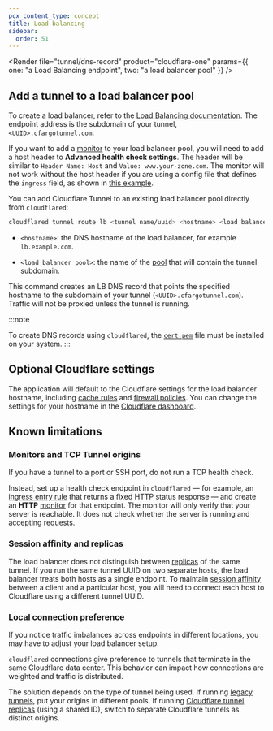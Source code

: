```yaml
---
pcx_content_type: concept
title: Load balancing
sidebar:
  order: 51
---
```



<Render
	file="tunnel/dns-record"
	product="cloudflare-one"
	params={{ one: "a Load Balancing endpoint", two: "a load balancer pool" }}
/>

## Add a tunnel to a load balancer pool

<Tabs> <TabItem label="Dashboard">

To create a load balancer, refer to the [Load Balancing documentation](/load-balancing/load-balancers/create-load-balancer/). The endpoint address is the subdomain of your tunnel, `<UUID>.cfargotunnel.com`.

If you want to add a [monitor](/load-balancing/monitors/) to your load balancer pool, you will need to add a host header to **Advanced health check settings**. The header will be similar to `Header Name: Host` and `Value: www.your-zone.com`. The monitor will not work without the host header if you are using a config file that defines the `ingress` field, as shown in [this example](https://github.com/cloudflare/argo-tunnel-examples/blob/adb44da43ec0aa65f7928613b762a47ae0d9b2b0/named-tunnel-k8s/cloudflared.yaml#L90).

</TabItem>

<TabItem label="cli">

You can add Cloudflare Tunnel to an existing load balancer pool directly from `cloudflared`:

```sh
cloudflared tunnel route lb <tunnel name/uuid> <hostname> <load balancer pool>
```

- `<hostname>`: the DNS hostname of the load balancer, for example `lb.example.com`.

- `<load balancer pool>`: the name of the [pool](/load-balancing/pools/create-pool/#create-a-pool) that will contain the tunnel subdomain.

This command creates an LB DNS record that points the specified hostname to the subdomain of your tunnel (`<UUID>.cfargotunnel.com`). Traffic will not be proxied unless the tunnel is running.

:::note

To create DNS records using `cloudflared`, the [`cert.pem`](/cloudflare-one/connections/connect-networks/get-started/tunnel-useful-terms/#certpem) file must be installed on your system.
:::

</TabItem>

</Tabs>

## Optional Cloudflare settings

The application will default to the Cloudflare settings for the load balancer hostname, including [cache rules](/cache/how-to/cache-rules/) and [firewall policies](/firewall/). You can change the settings for your hostname in the [Cloudflare dashboard](https://dash.cloudflare.com/).

## Known limitations

### Monitors and TCP Tunnel origins

If you have a tunnel to a port or SSH port, do not run a TCP health check.

Instead, set up a health check endpoint in `cloudflared` — for example, an [ingress entry rule](/cloudflare-one/connections/connect-networks/configure-tunnels/local-management/configuration-file/#file-structure-for-public-hostnames) that returns a fixed HTTP status response — and create an **HTTP** [monitor](/load-balancing/monitors/) for that endpoint. The monitor will only verify that your server is reachable. It does not check whether the server is running and accepting requests.

### Session affinity and replicas

The load balancer does not distinguish between [replicas](/cloudflare-one/connections/connect-networks/deploy-tunnels/deploy-cloudflared-replicas/) of the same tunnel. If you run the same tunnel UUID on two separate hosts, the load balancer treats both hosts as a single endpoint. To maintain [session affinity](/load-balancing/understand-basics/session-affinity/) between a client and a particular host, you will need to connect each host to Cloudflare using a different tunnel UUID.

### Local connection preference

If you notice traffic imbalances across endpoints in different locations, you may have to adjust your load balancer setup.

`cloudflared` connections give preference to tunnels that terminate in the same Cloudflare data center. This behavior can impact how connections are weighted and traffic is distributed.

The solution depends on the type of tunnel being used. If running [legacy tunnels](/cloudflare-one/connections/connect-networks/do-more-with-tunnels/migrate-legacy-tunnels/), put your origins in different pools. If running [Cloudflare tunnel replicas](/cloudflare-one/connections/connect-networks/deploy-tunnels/deploy-cloudflared-replicas/) (using a shared ID), switch to separate Cloudflare tunnels as distinct origins.
